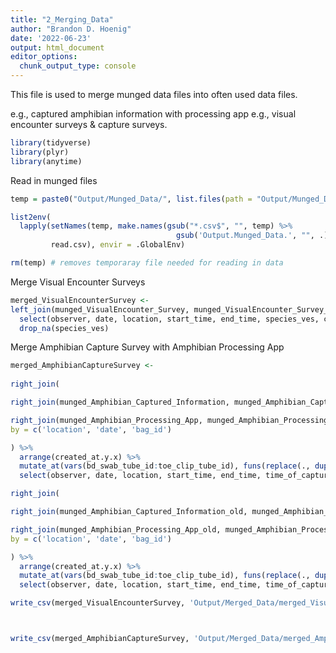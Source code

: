 ```yaml
---
title: "2_Merging_Data"
author: "Brandon D. Hoenig"
date: '2022-06-23'
output: html_document
editor_options: 
  chunk_output_type: console
---
```


This file is used to merge munged data files into often used data files. 

e.g., captured amphibian information with processing app
e.g., visual encounter surveys & capture surveys. 

```r
library(tidyverse)
library(plyr)
library(anytime)
```

Read in munged files
```r
temp = paste0("Output/Munged_Data/", list.files(path = "Output/Munged_Data/", pattern= "*.csv"))

list2env(
  lapply(setNames(temp, make.names(gsub("*.csv$", "", temp) %>% 
                                     gsub('Output.Munged_Data.', "", .))), 
         read.csv), envir = .GlobalEnv)

rm(temp) # removes temporaray file needed for reading in data
```


Merge Visual Encounter Surveys
```r
merged_VisualEncounterSurvey <-
left_join(munged_VisualEncounter_Survey, munged_VisualEncounter_Survey_Repeatable, by = c('fulcrum_id' = 'fulcrum_parent_id')) %>% 
  select(observer, date, location, start_time, end_time, species_ves, count_ves, comments_ves) %>%
  drop_na(species_ves)

```

Merge Amphibian Capture Survey with Amphibian Processing App
```r

merged_AmphibianCaptureSurvey <-
  
right_join(

right_join(munged_Amphibian_Captured_Information, munged_Amphibian_Captured_Information_Repeatable, by = c("fulcrum_id" = "fulcrum_parent_id")),

right_join(munged_Amphibian_Processing_App, munged_Amphibian_Processing_App_Repeatable, by = c('fulcrum_id' = 'fulcrum_parent_id')),
by = c('location', 'date', 'bag_id')

) %>%
  arrange(created_at.y.x) %>%
  mutate_at(vars(bd_swab_tube_id:toe_clip_tube_id), funs(replace(., duplicated(.), NA))) %>%
  select(observer, date, location, start_time, end_time, time_of_capture, body_temperature, microhabitat_type, microhabitat_temperature, species_capture, life_stage, sex, bd_swab_tube_id:toe_clip_tube_id, capture_comments) 
```


```r
right_join(

right_join(munged_Amphibian_Captured_Information_old, munged_Amphibian_Captured_Information_Repeatable_old, by = c("fulcrum_id" = "fulcrum_parent_id")),

right_join(munged_Amphibian_Processing_App_old, munged_Amphibian_Processing_App_Repeatable_old, by = c('fulcrum_id' = 'fulcrum_parent_id')),
by = c('location', 'date', 'bag_id')

) %>%
  arrange(created_at.y.x) %>%
  mutate_at(vars(bd_swab_tube_id:toe_clip_tube_id), funs(replace(., duplicated(.), NA))) %>%
  select(observer, date, location, start_time, end_time, time_of_capture, body_temperature, microhabitat_type, microhabitat_temperature, species_capture, life_stage, sex, bd_swab_tube_id:toe_clip_tube_id) %>% view()
```



```r

write_csv(merged_VisualEncounterSurvey, 'Output/Merged_Data/merged_VisualEncounterSurvey.csv')



write_csv(merged_AmphibianCaptureSurvey, 'Output/Merged_Data/merged_AmphibianCaptureSurvey.csv')
```

